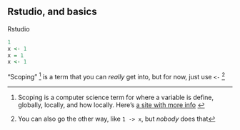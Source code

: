 ## Rstudio, and basics

Rstudio

```r
1
x <- 1
x = 1
x <- 1
```

"Scoping"
^[Scoping is a computer science term for where a variable is define, globally,
    locally, and how locally. Here's [a site with more info](https://bookdown.org/rdpeng/rprogdatascience/scoping-rules-of-r.html)
    ]
is a term that you can _really_ get into, but for now, 
just use `<-` 
^[You can also go the other way, like `1 -> x`, but *nobody* does that]
